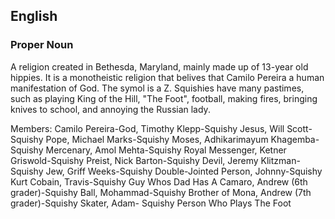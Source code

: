 ==English==
===Proper Noun===
A religion created in Bethesda, Maryland, mainly made up of 13-year old hippies. It is a monotheistic religion that belives that Camilo Pereira a human manifestation of God. The symol is a Z. Squishies have many pastimes, such as playing King of the Hill, "The Foot", football, making fires, bringing knives to school, and annoying the Russian lady.

Members:
Camilo Pereira-God,
Timothy Klepp-Squishy Jesus,
Will Scott-Squishy Pope,
Michael Marks-Squishy Moses,
Adhikarimayum Khagemba-Squishy Mercenary,
Amol Mehta-Squishy Royal Messenger,
Ketner Griswold-Squishy Preist,
Nick Barton-Squishy Devil,
Jeremy Klitzman-Squishy Jew,
Griff Weeks-Squishy Double-Jointed Person,
Johnny-Squishy Kurt Cobain,
Travis-Squishy Guy Whos Dad Has A Camaro,
Andrew (6th grader)-Squishy Ball,
Mohammad-Squishy Brother of Mona,
Andrew (7th grader)-Squishy Skater,
Adam- Squishy Person Who Plays The Foot